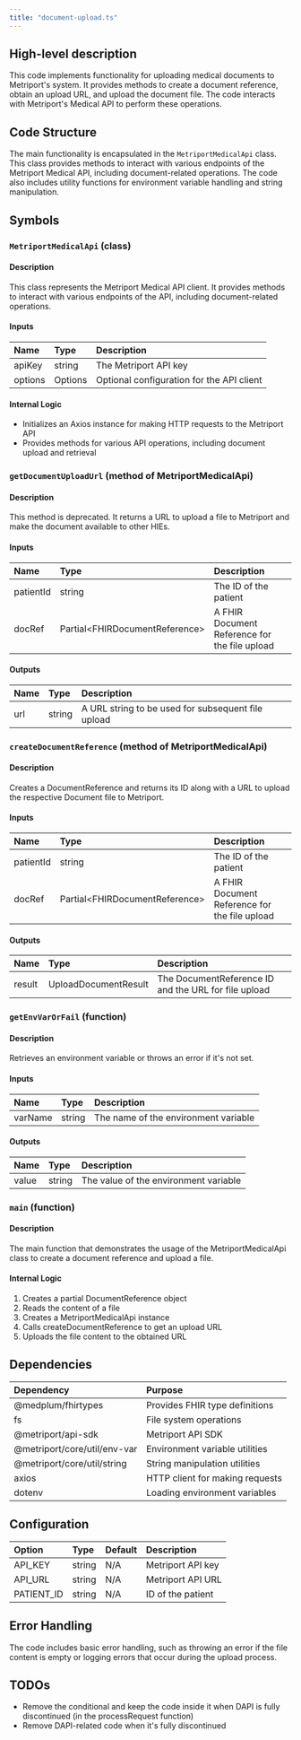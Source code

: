 ```yaml
---
title: "document-upload.ts"
---
```


## High-level description
This code implements functionality for uploading medical documents to Metriport's system. It provides methods to create a document reference, obtain an upload URL, and upload the document file. The code interacts with Metriport's Medical API to perform these operations.

## Code Structure
The main functionality is encapsulated in the `MetriportMedicalApi` class. This class provides methods to interact with various endpoints of the Metriport Medical API, including document-related operations. The code also includes utility functions for environment variable handling and string manipulation.

## Symbols

### `MetriportMedicalApi` (class)
#### Description
This class represents the Metriport Medical API client. It provides methods to interact with various endpoints of the API, including document-related operations.

#### Inputs
| Name | Type | Description |
|:-----|:-----|:------------|
| apiKey | string | The Metriport API key |
| options | Options | Optional configuration for the API client |

#### Internal Logic
- Initializes an Axios instance for making HTTP requests to the Metriport API
- Provides methods for various API operations, including document upload and retrieval

### `getDocumentUploadUrl` (method of MetriportMedicalApi)
#### Description
This method is deprecated. It returns a URL to upload a file to Metriport and make the document available to other HIEs.

#### Inputs
| Name | Type | Description |
|:-----|:-----|:------------|
| patientId | string | The ID of the patient |
| docRef | Partial&lt;FHIRDocumentReference&gt; | A FHIR Document Reference for the file upload |

#### Outputs
| Name | Type | Description |
|:-----|:-----|:------------|
| url | string | A URL string to be used for subsequent file upload |

### `createDocumentReference` (method of MetriportMedicalApi)
#### Description
Creates a DocumentReference and returns its ID along with a URL to upload the respective Document file to Metriport.

#### Inputs
| Name | Type | Description |
|:-----|:-----|:------------|
| patientId | string | The ID of the patient |
| docRef | Partial&lt;FHIRDocumentReference&gt; | A FHIR Document Reference for the file upload |

#### Outputs
| Name | Type | Description |
|:-----|:-----|:------------|
| result | UploadDocumentResult | The DocumentReference ID and the URL for file upload |

### `getEnvVarOrFail` (function)
#### Description
Retrieves an environment variable or throws an error if it's not set.

#### Inputs
| Name | Type | Description |
|:-----|:-----|:------------|
| varName | string | The name of the environment variable |

#### Outputs
| Name | Type | Description |
|:-----|:-----|:------------|
| value | string | The value of the environment variable |

### `main` (function)
#### Description
The main function that demonstrates the usage of the MetriportMedicalApi class to create a document reference and upload a file.

#### Internal Logic
1. Creates a partial DocumentReference object
2. Reads the content of a file
3. Creates a MetriportMedicalApi instance
4. Calls createDocumentReference to get an upload URL
5. Uploads the file content to the obtained URL

## Dependencies
| Dependency | Purpose |
|:-----------|:--------|
| @medplum/fhirtypes | Provides FHIR type definitions |
| fs | File system operations |
| @metriport/api-sdk | Metriport API SDK |
| @metriport/core/util/env-var | Environment variable utilities |
| @metriport/core/util/string | String manipulation utilities |
| axios | HTTP client for making requests |
| dotenv | Loading environment variables |

## Configuration
| Option | Type | Default | Description |
|:-------|:-----|:--------|:------------|
| API_KEY | string | N/A | Metriport API key |
| API_URL | string | N/A | Metriport API URL |
| PATIENT_ID | string | N/A | ID of the patient |

## Error Handling
The code includes basic error handling, such as throwing an error if the file content is empty or logging errors that occur during the upload process.

## TODOs
- Remove the conditional and keep the code inside it when DAPI is fully discontinued (in the processRequest function)
- Remove DAPI-related code when it's fully discontinued